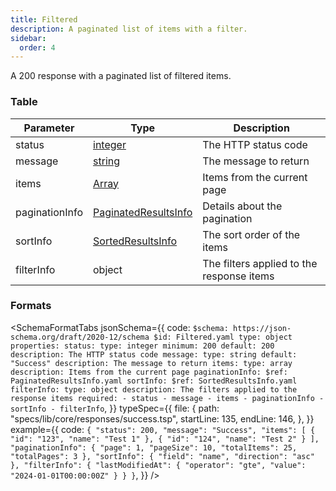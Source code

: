 ```yaml
---
title: Filtered
description: A paginated list of items with a filter.
sidebar:
  order: 4
---
```



A 200 response with a paginated list of filtered items.

### Table

| Parameter      | Type                                                              | Description                               |
| -------------- | ----------------------------------------------------------------- | ----------------------------------------- |
| status         | [integer](/protocol/types/numeric#integer)                        | The HTTP status code                      |
| message        | [string](/protocol/types/string#string)                           | The message to return                     |
| items          | [Array](/protocol/types/other#array)                              | Items from the current page               |
| paginationInfo | [PaginatedResultsInfo](/protocol/pagination#paginatedresultsinfo) | Details about the pagination              |
| sortInfo       | [SortedResultsInfo](/protocol/sorting#sortedresultsinfo)          | The sort order of the items               |
| filterInfo     | object                                                            | The filters applied to the response items |

### Formats

<SchemaFormatTabs
  jsonSchema={{
    code: `
  $schema: https://json-schema.org/draft/2020-12/schema
  $id: Filtered.yaml
  type: object
  properties:
    status:
      type: integer
      minimum: 200
      default: 200
      description: The HTTP status code
    message:
      type: string
      default: "Success"
      description: The message to return
    items:
      type: array
      description: Items from the current page
    paginationInfo:
      $ref: PaginatedResultsInfo.yaml
    sortInfo:
      $ref: SortedResultsInfo.yaml
    filterInfo:
      type: object
      description: The filters applied to the response items
  required:
    - status
    - message
    - items
    - paginationInfo
    - sortInfo
    - filterInfo
    `,
  }}
  typeSpec={{
    file: {
      path: "specs/lib/core/responses/success.tsp",
      startLine: 135,
      endLine: 146,
    },
  }}
  example={{
    code: `
  {
    "status": 200,
    "message": "Success",
    "items": [
      {
        "id": "123",
        "name": "Test 1"
      },
      {
        "id": "124",
        "name": "Test 2"
      }
    ],
    "paginationInfo": {
      "page": 1,
      "pageSize": 10,
      "totalItems": 25,
      "totalPages": 3
    },
    "sortInfo": {
      "field": "name",
      "direction": "asc"
    },
    "filterInfo": {
      "lastModifiedAt": {
        "operator": "gte",
        "value": "2024-01-01T00:00:00Z"
      }
    }
  }
  `,
  }}
/>
